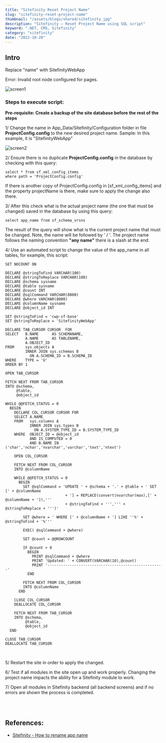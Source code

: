```yaml
---
title: "Sitefinity Reset Project Name"
slug: "sitefinity-reset-project-name"
thumbnail: "/assets/blogs/shared/sitefinity.jpg"
description: "Sitefinity – Reset Project Name using SQL script"
keyword: ".NET, CMS, Sitefinity"
category: "sitefinity"
date: "2022-10-20"
---
```


## Intro

Replace "name" with SitefinityWebApp

Error: Invalid root node configured for pages.

![screen1](/assets/blogs/sitefinity-reset-project-name/screen1.png)


### Steps to execute script:

<b>Pre-requisite: Create a backup of the site database before the rest of the steps</b>

1/ Change the name in App_Data/Sitefinity/Configuration folder in file <b>ProjectConfig.config</b> to the new desired project name.
Sample: In this example, it is "SitefinityWebApp"

![screen2](/assets/blogs/sitefinity-reset-project-name/screen2.png)
<br />

2/ Ensure there is no duplicate <b>ProjectConfig.config</b> in the database by checking with this query:

```
select * from sf_xml_config_items
where path = 'ProjectConfig.config'
```

If there is another copy of ProjectConfig.config in [sf_xml_config_items] and the property projectName is there, make sure to apply the change also there.
<br />

3/ After this check what is the actual project name (the one that must be changed) saved in the database by using this query:

```
select app_name from sf_schema_vrsns
```

The result of the query will show what is the current project name that must be changed. Note, the name will be followed by ' / '.
The project name follows the naming convention <b>"any name"</b> there is a slash at the end.
<br />

4/ Use an automated script to change the value of the app_name in all tables, for example, this script:

```
SET NOCOUNT ON
 
DECLARE @stringToFind VARCHAR(100)
DECLARE @stringToReplace VARCHAR(100)
DECLARE @schema sysname
DECLARE @table sysname
DECLARE @count INT
DECLARE @sqlCommand VARCHAR(8000)
DECLARE @where VARCHAR(8000)
DECLARE @columnName sysname
DECLARE @object_id INT
                      
SET @stringToFind = 'cwp-sf-base'
SET @stringToReplace = 'SitefinityWebApp'
                         
DECLARE TAB_CURSOR CURSOR  FOR
SELECT   B.NAME      AS SCHEMANAME,
         A.NAME      AS TABLENAME,
         A.OBJECT_ID
FROM     sys.objects A
         INNER JOIN sys.schemas B
           ON A.SCHEMA_ID = B.SCHEMA_ID
WHERE    TYPE = 'U'
ORDER BY 1
           
OPEN TAB_CURSOR
 
FETCH NEXT FROM TAB_CURSOR
INTO @schema,
     @table,
     @object_id
       
WHILE @@FETCH_STATUS = 0
  BEGIN
    DECLARE COL_CURSOR CURSOR FOR
    SELECT A.NAME
    FROM   sys.columns A
           INNER JOIN sys.types B
             ON A.SYSTEM_TYPE_ID = B.SYSTEM_TYPE_ID
    WHERE  OBJECT_ID = @object_id
           AND IS_COMPUTED = 0
           AND B.NAME IN ('char','nchar','nvarchar','varchar','text','ntext')
 
    OPEN COL_CURSOR
      
    FETCH NEXT FROM COL_CURSOR
    INTO @columnName
      
    WHILE @@FETCH_STATUS = 0
      BEGIN
        SET @sqlCommand = 'UPDATE ' + @schema + '.' + @table + ' SET [' + @columnName
                           + '] = REPLACE(convert(nvarchar(max),[' + @columnName + ']),'''
                           + @stringToFind + ''',''' + @stringToReplace + ''')'
          
        SET @where = ' WHERE [' + @columnName + '] LIKE ''%' + @stringToFind + '%'''
          
        EXEC( @sqlCommand + @where)
          
        SET @count = @@ROWCOUNT
          
        IF @count > 0
          BEGIN
            PRINT @sqlCommand + @where
            PRINT 'Updated: ' + CONVERT(VARCHAR(10),@count)
            PRINT '----------------------------------------------------'
          END
          
        FETCH NEXT FROM COL_CURSOR
        INTO @columnName
      END
      
    CLOSE COL_CURSOR
    DEALLOCATE COL_CURSOR
      
    FETCH NEXT FROM TAB_CURSOR
    INTO @schema,
         @table,
         @object_id
  END
    
CLOSE TAB_CURSOR
DEALLOCATE TAB_CURSOR
```
<br />

5/ Restart the site in order to apply the changed.
<br />

6/ Test if all modules in the site open up and work properly. Changing the project name impacts the ability for a Sitefinity module to work.
<br />

7/ Open all modules in Sitefinity backend (all backend screens) and if no errors are shown the process is completed.

<br /><br />

## References:

- [Sitefinity - How to rename app name](https://community.progress.com/s/article/How-to-rename-app-name)